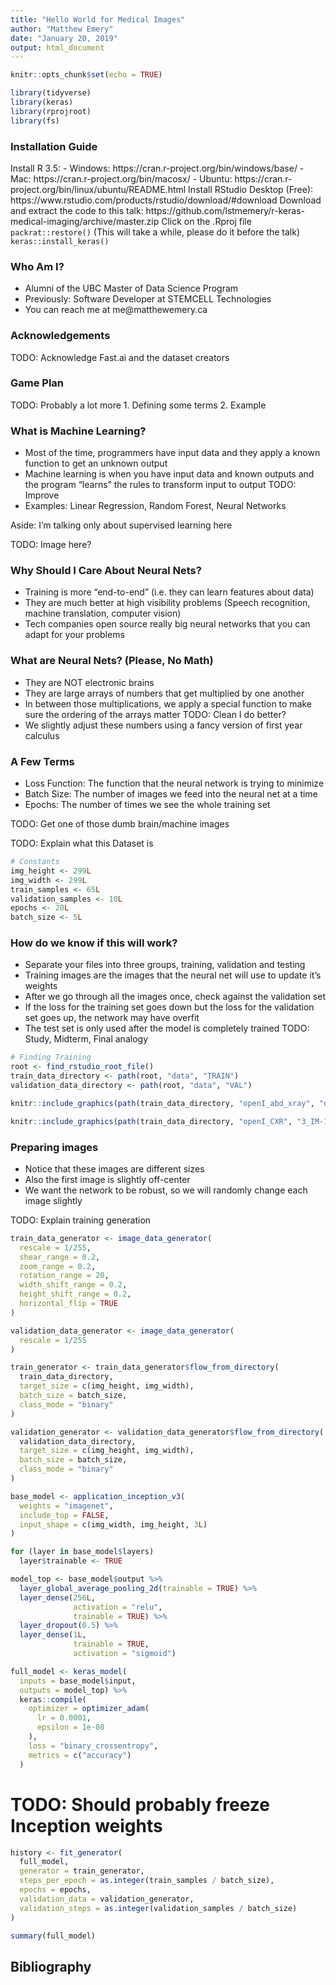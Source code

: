```yaml
---
title: "Hello World for Medical Images"
author: "Matthew Emery"
date: "January 20, 2019"
output: html_document
---
```


```r
knitr::opts_chunk$set(echo = TRUE)
```

```r
library(tidyverse)
library(keras)
library(rprojroot)
library(fs)
```

### Installation Guide
Install R 3.5:
 - Windows: https://cran.r-project.org/bin/windows/base/
 - Mac: https://cran.r-project.org/bin/macosx/
 - Ubuntu: https://cran.r-project.org/bin/linux/ubuntu/README.html
Install RStudio Desktop (Free): https://www.rstudio.com/products/rstudio/download/#download
Download and extract the code to this talk: https://github.com/lstmemery/r-keras-medical-imaging/archive/master.zip
Click on the .Rproj file
`packrat::restore()` (This will take a while, please do it before the talk)
`keras::install_keras()`

### Who Am I?

- Alumni of the UBC Master of Data Science Program
- Previously: Software Developer at STEMCELL Technologies
- You can reach me at me@matthewemery.ca

### Acknowledgements
TODO: Acknowledge Fast.ai and the dataset creators

### Game Plan
TODO: Probably a lot more
 1. Defining some terms
 2. Example

### What is Machine Learning?

- Most of the time, programmers have input data and they apply a known function to get an unknown output
- Machine learning is when you have input data and known outputs and the program "learns" the rules to transform input to output TODO: Improve
- Examples: Linear Regression, Random Forest, Neural Networks

Aside: I'm talking only about supervised learning here

TODO: Image here?

### Why Should I Care About Neural Nets?

- Training is more "end-to-end" (i.e. they can learn features about data)
- They are much better at high visibility problems (Speech recognition, machine translation, computer vision)
- Tech companies open source really big neural networks that you can adapt for your problems

### What are Neural Nets? (Please, No Math)

- They are NOT electronic brains
- They are large arrays of numbers that get multiplied by one another
- In between those multiplications, we apply a special function to make sure the ordering of the arrays matter TODO: Clean I do better?
- We slightly adjust these numbers using a fancy version of first year calculus


### A Few Terms
- Loss Function: The function that the neural network is trying to minimize
- Batch Size: The number of images we feed into the neural net at a time
- Epochs: The number of times we see the whole training set

TODO: Get one of those dumb brain/machine images

TODO: Explain what this Dataset is


```r
# Constants
img_height <- 299L
img_width <- 299L
train_samples <- 65L
validation_samples <- 10L
epochs <- 20L
batch_size <- 5L
```

### How do we know if this will work?
- Separate your files into three groups, training, validation and testing
- Training images are the images that the neural net will use to update it's weights
- After we go through all the images once, check against the validation set
- If the loss for the training set goes down but the loss for the validation set goes up, the network may have overfit
- The test set is only used after the model is completely trained
TODO: Study, Midterm, Final analogy

```r
# Finding Training 
root <- find_rstudio_root_file()
train_data_directory <- path(root, "data", "TRAIN")
validation_data_directory <- path(root, "data", "VAL")
```

```r
knitr::include_graphics(path(train_data_directory, "openI_abd_xray", "openI_1.png"))
```

```r
knitr::include_graphics(path(train_data_directory, "openI_CXR", "3_IM-1384-1001.png"))
```

### Preparing images

- Notice that these images are different sizes
- Also the first image is slightly off-center
- We want the network to be robust, so we will randomly change each image slightly

TODO: Explain training generation

```r
train_data_generator <- image_data_generator(
  rescale = 1/255,
  shear_range = 0.2,
  zoom_range = 0.2,
  rotation_range = 20,
  width_shift_range = 0.2,
  height_shift_range = 0.2,
  horizontal_flip = TRUE
)
```

```r
validation_data_generator <- image_data_generator(
  rescale = 1/255
)
```

```r
train_generator <- train_data_generator$flow_from_directory(
  train_data_directory,
  target_size = c(img_height, img_width),
  batch_size = batch_size,
  class_mode = "binary"
)
```

```r
validation_generator <- validation_data_generator$flow_from_directory(
  validation_data_directory,
  target_size = c(img_height, img_width),
  batch_size = batch_size,
  class_mode = "binary"
)
```

```r
base_model <- application_inception_v3(
  weights = "imagenet",
  include_top = FALSE,
  input_shape = c(img_width, img_height, 3L)
)
```


```r
for (layer in base_model$layers)
  layer$trainable <- TRUE
```


```r
model_top <- base_model$output %>% 
  layer_global_average_pooling_2d(trainable = TRUE) %>% 
  layer_dense(256L, 
              activation = "relu",
              trainable = TRUE) %>% 
  layer_dropout(0.5) %>% 
  layer_dense(1L,
              trainable = TRUE,
              activation = "sigmoid")
```

```r
full_model <- keras_model(
  inputs = base_model$input,
  outputs = model_top) %>% 
  keras::compile(
    optimizer = optimizer_adam(
      lr = 0.0001,
      epsilon = 1e-08
    ),
    loss = "binary_crossentropy",
    metrics = c("accuracy")
  )  
```

# TODO: Should probably freeze Inception weights

```r
history <- fit_generator(
  full_model,
  generator = train_generator,
  steps_per_epoch = as.integer(train_samples / batch_size),
  epochs = epochs,
  validation_data = validation_generator,
  validation_steps = as.integer(validation_samples / batch_size)
)
```

```r
summary(full_model)
```


## Bibliography
